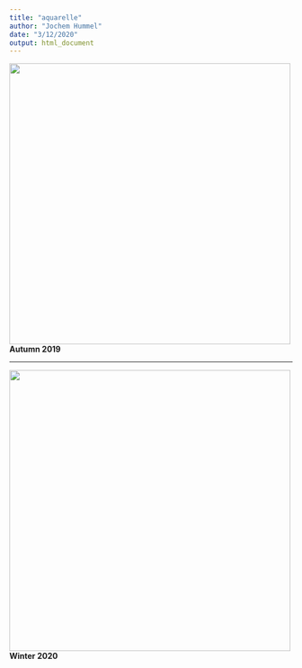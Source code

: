 ```yaml
---
title: "aquarelle"
author: "Jochem Hummel"
date: "3/12/2020"
output: html_document
---
```


<img src="https://www.jochemhummel.com/pictures/200312_Autumn2019_JTHummel.jpg" alt="" height=500   title="Autumn 2019">  
**Autumn 2019**  

***
<img src="https://www.jochemhummel.com/pictures/200312_Winter2020_JTHummel.jpg" alt="" width=500   title="Winter 2020">  
**Winter 2020**


